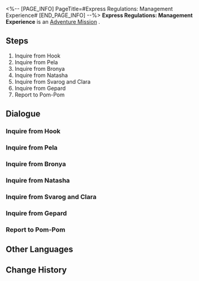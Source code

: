 <%-- [PAGE_INFO]
PageTitle=#Express Regulations: Management Experience#
[END_PAGE_INFO] --%>
{{Stub|Dialogue, characters, and location(s)}}
{{Mission Infobox
|id            = 4050037
|title         = 
|image         = Mission Express Regulations: Management Experience.png
|type          = Adventure
|event_name    = 
|chapter       = 
|requirements  = 
|summary       = <!--official mission summary from Fate's Atlas-->
|characters    = <!--characters that appear in this mission-->
|startLocation = <!--location as it intially appears on the mission screen-->
|world         = <!--i.e. Penacony-->
|area          = <!--i.e. A Child's Dream-->
|prev          = 
|next          = 
|exp           = 
|credits       = 8000
|stellarJade   = 
|other         = {{Card List|Sparse Aether*2;Meteoric Alloy*1|delim=;}}
}}
'''Express Regulations: Management Experience''' is an [[Adventure Mission]]<!--in [world]-->.

==Steps==
# Inquire from Hook
# Inquire from Pela
# Inquire from Bronya
# Inquire from Natasha
# Inquire from Svarog and Clara
# Inquire from Gepard
# Report to Pom-Pom

<!--
==Gameplay Notes==

--><!--
==Trial Character==

-->
==Dialogue==
{{Stub Dialogue}}
{{Dialogue Start}}
:{{tx}}
{{Dialogue End}}

===Inquire from Hook===
{{Mission Description|type=adventure|location=<!--to be added-->|update|Ask Hook about her managerial experiences, but... does Hook really know this stuff?}}
{{Dialogue Start}}
:{{tx}}
{{Dialogue End}}

===Inquire from Pela===
{{Mission Description|type=adventure|location=<!--to be added-->|update|Ask Pela about her managerial experiences.}}
{{Dialogue Start}}
:{{tx}}
{{Dialogue End}}

===Inquire from Bronya===
{{Mission Description|type=adventure|location=<!--to be added-->|update|Ask Bronya about her managerial experiences.}}
{{Dialogue Start}}
:{{tx}}
{{Dialogue End}}

===Inquire from Natasha===
{{Mission Description|type=adventure|location=<!--to be added-->|update|Ask Natasha about her managerial experiences.}}
{{Dialogue Start}}
:{{tx}}
{{Dialogue End}}

===Inquire from Svarog and Clara===
{{Mission Description|type=adventure|location=<!--to be added-->|update|Ask Svarog and Clara about their managerial experiences.}}
{{Dialogue Start}}
:{{tx}}
{{Dialogue End}}

===Inquire from Gepard===
{{Mission Description|type=adventure|location=<!--to be added-->|update|Ask Gepard about his managerial experiences.}}
{{Dialogue Start}}
:{{tx}}
{{Dialogue End}}

===Report to Pom-Pom===
{{Mission Description|type=adventure|location=<!--to be added-->|update|Return and report to Pom-Pom with your newfound knowledge gathered from your friends!}}
{{Dialogue Start}}
:{{tx}}
{{Dialogue End}}

==Other Languages==
{{Other Languages
|en   = Express Regulations: Management Experience
|zhs  = 列车行为准则：管理经验
|zht  = 列車行為準則：管理經驗
|ja   = 車内行動規範・マネージメント
|ko   = 열차 행동 준칙: 관리 경험
|es   = Normas del Expreso: experiencia en gestión
|fr   = Règlement de l'Express : expérience en gestion
|ru   = Правила экспресса: Управленческий опыт
|th   = แนวปฏิบัติของรถไฟ: ประสบการณ์ด้านการบริหารจัดการ
|vi   = Quy Tắc Ứng Xử Đội Tàu: Kinh Nghiệm Quản Lý
|de   = Expressregeln: Managementerfahrung
|id   = Pedoman Express: Pengalaman Manajemen
|pt   = Regulamentos do Expresso: Experiência de Gerenciamento
}}

==Change History==
{{Change History|1.1}}
